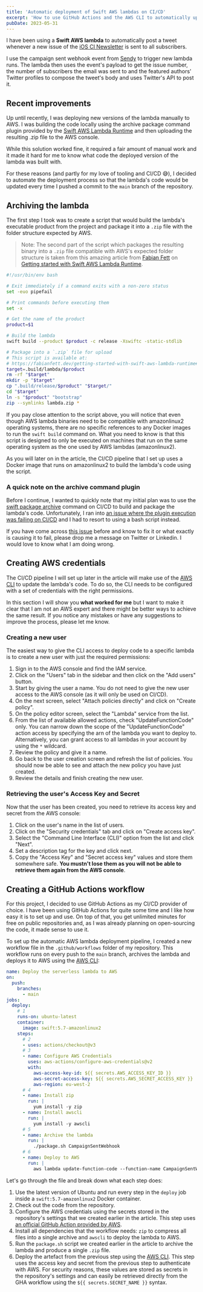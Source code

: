 ```yaml
---
title: 'Automatic deployment of Swift AWS lambdas on CI/CD'
excerpt: 'How to use GitHub Actions and the AWS CLI to automatically update the code for a Swift AWS lambda on every push to main.'
pubDate: 2023-05-31
---
```



I have been using a **Swift AWS lambda** to automatically post a tweet whenever a new issue of the [iOS CI Newsletter](https://www.polpiella.dev/newsletter) is sent to all subscribers.

I use the campaign sent webhook event from [Sendy](https://sendy.co) to trigger new lambda runs. The lambda then uses the event's payload to get the issue number, the number of subscribers the email was sent to and the featured authors' Twitter profiles to compose the tweet's body and uses Twitter's API to post it.

## Recent improvements

Up until recently, I was deploying new versions of the lambda manually to AWS. I was building the code locally using the archive package command plugin provided by the [Swift AWS Lambda Runtime]() and then uploading the resulting .zip file to the AWS console.

While this solution worked fine, it required a fair amount of manual work and it made it hard for me to know what code the deployed version of the lambda was built with.

For these reasons (and partly for my love of tooling and CI/CD 😅), I decided to automate the deployment process so that the lambda's code would be updated every time I pushed a commit to the `main` branch of the repository.

## Archiving the lambda

The first step I took was to create a script that would build the lambda's executable product from the project and package it into a `.zip` file with the folder structure expected by AWS.

> Note: The second part of the script which packages the resulting binary into a `.zip` file compatible with AWS's expected folder structure is taken from this amazing article from [Fabian Fett](https://twitter.com/fabianfett) on [Getting started with Swift AWS Lambda Runtime](https://fabianfett.dev/getting-started-with-swift-aws-lambda-runtime#step-6-packing-your-executable-for-deployment).

```bash:package.sh
#!/usr/bin/env bash

# Exit immediately if a command exits with a non-zero status
set -euo pipefail

# Print commands before executing them
set -x

# Get the name of the product
product=$1

# Build the lambda
swift build --product $product -c release -Xswiftc -static-stdlib

# Package into a `.zip` file for upload
# This script is available at:
# https://fabianfett.dev/getting-started-with-swift-aws-lambda-runtime#step-6-packing-your-executable-for-deployment
target=.build/lambda/$product
rm -rf "$target"
mkdir -p "$target"
cp ".build/release/$product" "$target/"
cd "$target"
ln -s "$product" "bootstrap"
zip --symlinks lambda.zip *
```

If you pay close attention to the script above, you will notice that even though AWS lambda binaries need to be compatible with amazonlinux2 operating systems, there are no specific references to any Docker images to run the `swift build` command on. What you need to know is that this script is designed to only be executed on machines that run on the same operating system as the one used by AWS lambdas (amazonlinux2).

As you will later on in the article, the CI/CD pipeline that I set up uses a Docker image that runs on amazonlinux2 to build the lambda's code using the script.

### A quick note on the archive command plugin

Before I continue, I wanted to quickly note that my initial plan was to use the [swift package archive]() command on CI/CD to build and package the lambda's code. Unfortunately, I ran into [an issue where the plugin execution was failing on CI/CD](https://github.com/polpielladev/sendy-webhooks/actions/runs/5113000554/jobs/9191696719) and I had to resort to using a bash script instead.

If you have come across [this issue](https://github.com/polpielladev/sendy-webhooks/actions/runs/5113000554/jobs/9191696719) before and know to fix it or what exactly is causing it to fail, please drop me a message on Twitter or Linkedin. I would love to know what I am doing wrong.

## Creating AWS credentials

The CI/CD pipeline I will set up later in the article will make use of the [AWS CLI](https://aws.amazon.com/cli/) to update the lambda's code. To do so, the CLI needs to be configured with a set of credentials with the right permissions.

In this section I will show you **what worked for me** but I want to make it clear that I am not an AWS expert and there might be better ways to achieve the same result. If you notice any mistakes or have any suggestions to improve the process, please let me know.

### Creating a new user

The easiest way to give the CLI access to deploy code to a specific lambda is to create a new user with just the required permissions:

1. Sign in to the AWS console and find the IAM service.
2. Click on the "Users" tab in the sidebar and then click on the "Add users" button.
3. Start by giving the user a name. You do not need to give the new user access to the AWS console (as it will only be used on CI/CD).
4. On the next screen, select "Attach policies directly" and click on "Create policy".
5. On the policy editor screen, select the "Lambda" service from the list.
6. From the list of available allowed actions, check "UpdateFunctionCode" only. You can narrow down the scope of the "UpdateFunctionCode" action access by specifying the arn of the lambda you want to deploy to. Alternatively, you can grant access to all lambdas in your account by using the `*` wildcard.
7. Review the policy and give it a name.
8. Go back to the user creation screen and refresh the list of policies. You should now be able to see and attach the new policy you have just created.
9. Review the details and finish creating the new user.

### Retrieving the user's Access Key and Secret

Now that the user has been created, you need to retrieve its access key and secret from the AWS console:

1. Click on the user's name in the list of users.
2. Click on the "Security credentials" tab and click on "Create access key".
3. Select the "Command Line Interface (CLI)" option from the list and click "Next".
4. Set a description tag for the key and click next.
5. Copy the "Access Key" and "Secret access key" values and store them somewhere safe. **You mustn't lose them as you will not be able to retrieve them again from the AWS console**.

## Creating a GitHub Actions workflow

For this project, I decided to use GitHub Actions as my CI/CD provider of choice. I have been using GitHub Actions for quite some time and I like how easy it is to set up and use. On top of that, you get unlimited minutes for free on public repositories and, as I was already planning on open-sourcing the code, it made sense to use it.

To set up the automatic AWS lambda deployment pipeline, I created a new workflow file in the `.github/workflows` folder of my repository. This workflow runs on every push to the `main` branch, archives the lambda and deploys it to AWS using the [AWS CLI](https://aws.amazon.com/cli/):

```yaml:deploy.yml
name: Deploy the serverless lambda to AWS
on:
  push:
    branches:
      - main
jobs:
  deploy:
    # 1
    runs-on: ubuntu-latest
    container:
      image: swift:5.7-amazonlinux2
    steps:
      # 2
      - uses: actions/checkout@v3
      # 3
      - name: Configure AWS Credentials
        uses: aws-actions/configure-aws-credentials@v2
        with:
          aws-access-key-id: ${{ secrets.AWS_ACCESS_KEY_ID }}
          aws-secret-access-key: ${{ secrets.AWS_SECRET_ACCESS_KEY }}
          aws-region: eu-west-2
      # 4
      - name: Install zip
        run: |
          yum install -y zip
      - name: Install awscli
        run: |
          yum install -y awscli
      # 5
      - name: Archive the lambda
        run: |
          ./package.sh CampaignSentWebhook
      # 6
      - name: Deploy to AWS
        run: |
          aws lambda update-function-code --function-name CampaignSentWebhook --zip-file fileb://.build/lambda/CampaignSentWebhook/lambda.zip
```

Let's go through the file and break down what each step does:

1. Use the latest version of Ubuntu and run every step in the `deploy` job inside a `swift:5.7-amazonlinux2` Docker container.
2. Check out the code from the repository.
3. Configure the AWS credentials using the secrets stored in the repository's settings that we created earlier in the article. This step uses [an official GitHub Action provided by AWS](https://github.com/aws-actions/configure-aws-credentials).
4. Install all dependencies that the workflow needs: `zip` to compress all files into a single archive and `awscli` to deploy the lambda to AWS.
5. Run the `package.sh` script we created earlier in the article to archive the lambda and produce a single `.zip` file.
6. Deploy the artefact from the previous step using the [AWS CLI](https://aws.amazon.com/cli/). This step uses the access key and secret from the previous step to authenticate with AWS. For security reasons, these values are stored as secrets in the repository's settings and can easily be retrieved directly from the GHA workflow using the `${{ secrets.SECRET_NAME }}` syntax.
